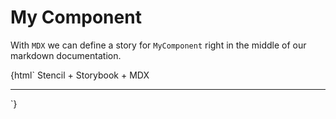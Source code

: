 
<Meta title="My Component" component="my-component" />

# My Component

With `MDX` we can define a story for `MyComponent` right in the middle of our markdown documentation.

<Preview>
  <Story name="First Story">
    {html`
      Stencil + Storybook + MDX
      <hr>
      <my-component first="Bob" last="Marley"></my-component>
    `}
  </Story>
</Preview>
